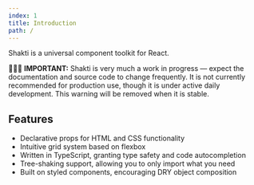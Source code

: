 ```yaml
---
index: 1
title: Introduction
path: /
---
```


Shakti is a universal component toolkit for React.

<Alert>
    🚨🚧🚨 <b>IMPORTANT:</b> Shakti is very much a work in progress ― expect the documentation and source code to change frequently. It is not currently recommended for production use, though it is under active daily development. This warning will be removed when it is stable.
</Alert>

## Features
- Declarative props for HTML and CSS functionality
- Intuitive grid system based on flexbox
- Written in TypeScript, granting type safety and code autocompletion
- Tree-shaking support, allowing you to only import what you need
- Built on <DocLink href="https://styled-components.com/" target="_blank" rel="noopener noreferrer">styled components</DocLink>, encouraging DRY object composition
